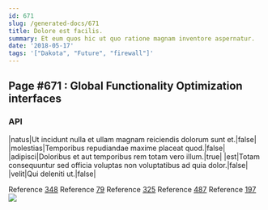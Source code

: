```yaml
---
id: 671
slug: /generated-docs/671
title: Dolore est facilis.
summary: Et eum quos hic ut quo ratione magnam inventore aspernatur.
date: '2018-05-17'
tags: '["Dakota", "Future", "firewall"]'
---
```


## Page #671 : Global Functionality Optimization interfaces
### API

|natus|Ut incidunt nulla et ullam magnam reiciendis dolorum sunt et.|false|
|molestias|Temporibus repudiandae maxime placeat quod.|false|
|adipisci|Doloribus et aut temporibus rem totam vero illum.|true|
|est|Totam consequuntur sed officia voluptas non voluptatibus ad quia dolor.|false|
|velit|Qui deleniti ut.|false|

Reference [348](/348)
Reference [79](/79)
Reference [325](/325)
Reference [487](/487)
Reference [197](/197)
![](/assets/cats-3.jpg)


